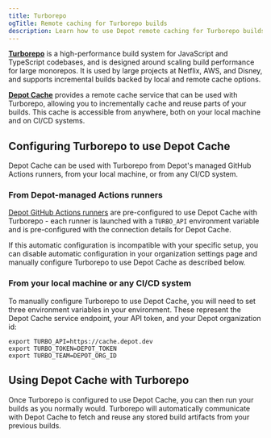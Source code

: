 ```yaml
---
title: Turborepo
ogTitle: Remote caching for Turborepo builds
description: Learn how to use Depot remote caching for Turborepo builds
---
```


[**Turborepo**](https://turbo.build/) is a high-performance build system for JavaScript and TypeScript codebases, and is designed around scaling build performance for large monorepos. It is used by large projects at Netflix, AWS, and Disney, and supports incremental builds backed by local and remote cache options.

[**Depot Cache**](/docs/cache/overview) provides a remote cache service that can be used with Turborepo, allowing you to incrementally cache and reuse parts of your builds. This cache is accessible from anywhere, both on your local machine and on CI/CD systems.

## Configuring Turborepo to use Depot Cache

Depot Cache can be used with Turborepo from Depot's managed GitHub Actions runners, from your local machine, or from any CI/CD system.

### From Depot-managed Actions runners

[Depot GitHub Actions runners](/docs/github-actions/overview) are pre-configured to use Depot Cache with Turborepo - each runner is launched with a `TURBO_API` environment variable and is pre-configured with the connection details for Depot Cache.

If this automatic configuration is incompatible with your specific setup, you can disable automatic configuration in your organization settings page and manually configure Turborepo to use Depot Cache as described below.

### From your local machine or any CI/CD system

To manually configure Turborepo to use Depot Cache, you will need to set three environment variables in your environment. These represent the Depot Cache service endpoint, your API token, and your Depot organization id:

```shell
export TURBO_API=https://cache.depot.dev
export TURBO_TOKEN=DEPOT_TOKEN
export TURBO_TEAM=DEPOT_ORG_ID
```

## Using Depot Cache with Turborepo

Once Turborepo is configured to use Depot Cache, you can then run your builds as you normally would. Turborepo will automatically communicate with Depot Cache to fetch and reuse any stored build artifacts from your previous builds.
